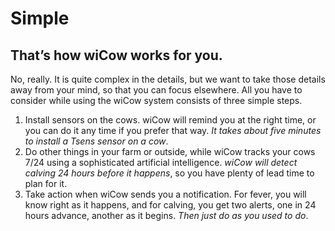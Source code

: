 # Simple

## That’s how wiCow works for you.

No, really. It is quite complex in the details, 
but we want to take those details away from your mind, 
so that you can focus elsewhere. All you have to consider 
while using the wiCow system consists of three simple steps.

1. Install sensors on the cows. wiCow will remind you at the 
right time, or you can do it any time if you prefer that way. 
*It takes about five minutes to install a Tsens sensor on a cow*.
2. Do other things in your farm or outside, while wiCow tracks 
your cows 7/24 using a sophisticated artificial intelligence. 
*wiCow will detect calving 24 hours before it happens*, so you 
have plenty of lead time to plan for it.
3. Take action when wiCow sends you a notification. For fever, you will know 
right as it happens, and for calving, you get two alerts, one in 24 hours advance, 
another as it begins. *Then just do as you used to do*.